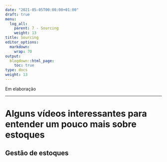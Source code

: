 ---
date: "2021-05-05T00:00:00+01:00"
draft: true
menu:
  log_all:
    parent: 7 - Sourcing
    weight: 13
title: Sourcing
editor_options: 
  markdown: 
    wrap: 70
output: 
  blogdown::html_page:
    toc: true
type: docs
weight: 13
---

Em elaboração

<hr>

# Alguns vídeos interessantes para entender um pouco mais sobre estoques

## Gestão de estoques





